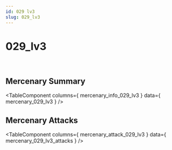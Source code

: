 ```yaml
---
id: 029 lv3
slug: 029_lv3
---
```



# 029_lv3

<div style = {{ display: "flex" }}>
    <Image img={require('@site/static/img/mercenaries/illust/thum_char_view_n_029.jpg')}/>
    <Image img={require('@site/static/img/mercenaries/illust/thum_char_view_o_029.jpg')}/>
</div>

## Mercenary Summary

<TableComponent
  columns={ mercenary_info_029_lv3 }
  data={ mercenary_029_lv3 }
/>

## Mercenary Attacks

<TableComponent
  columns={ mercenary_attack_029_lv3 }
  data={ mercenary_029_lv3_attacks }
/>
